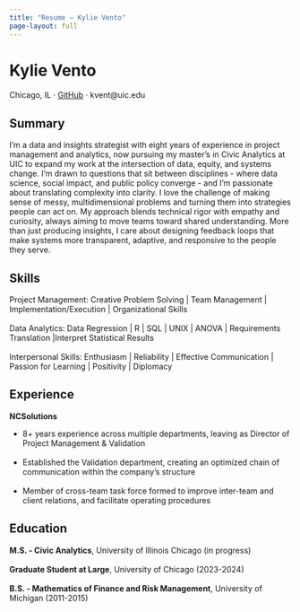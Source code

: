 ```yaml
---
title: "Resume — Kylie Vento"
page-layout: full
---
```


# Kylie Vento
Chicago, IL · [GitHub](https://github.com/kvent-stack) · kvent@uic.edu

## Summary
I’m a data and insights strategist with eight years of experience in project management and analytics, now pursuing my master’s in Civic Analytics at UIC to expand my work at the intersection of data, equity, and systems change. I’m drawn to questions that sit between disciplines - where data science, social impact, and public policy converge - and I’m passionate about translating complexity into clarity. I love the challenge of making sense of messy, multidimensional problems and turning them into strategies people can act on. My approach blends technical rigor with empathy and curiosity, always aiming to move teams toward shared understanding. More than just producing insights, I care about designing feedback loops that make systems more transparent, adaptive, and responsive to the people they serve.

## Skills

Project Management: Creative Problem Solving | Team Management | Implementation/Execution | Organizational Skills  
<br>
Data Analytics: Data Regression | R | SQL | UNIX | ANOVA | Requirements Translation |Interpret Statistical Results   
<br>
Interpersonal Skills: Enthusiasm | Reliability | Effective Communication | Passion for Learning | Positivity | Diplomacy  

## Experience
**NCSolutions**  

- 8+ years experience across multiple departments, leaving as Director of Project Management & Validation  
<br>
- Established the Validation department, creating an optimized chain of communication within the company’s structure  
<br>
- Member of cross-team task force formed to improve inter-team and client relations, and facilitate operating procedures  


## Education

**M.S. - Civic Analytics**, University of Illinois Chicago (in progress)  
<br>
**Graduate Student at Large**, University of Chicago (2023-2024)  
<br>
**B.S. - Mathematics of Finance and Risk Management**, University of Michigan (2011-2015)  